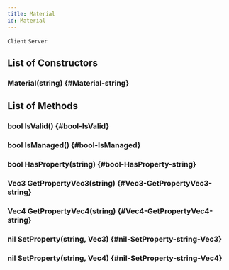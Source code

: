 ```yaml
---
title: Material
id: Material
---
```

`Client`
`Server`

## List of Constructors

### Material(string) {#Material-string}

## List of Methods

### bool IsValid() {#bool-IsValid}

### bool IsManaged() {#bool-IsManaged}

### bool HasProperty(string) {#bool-HasProperty-string}

### Vec3 GetPropertyVec3(string) {#Vec3-GetPropertyVec3-string}

### Vec4 GetPropertyVec4(string) {#Vec4-GetPropertyVec4-string}

### nil SetProperty(string, Vec3) {#nil-SetProperty-string-Vec3}

### nil SetProperty(string, Vec4) {#nil-SetProperty-string-Vec4}

